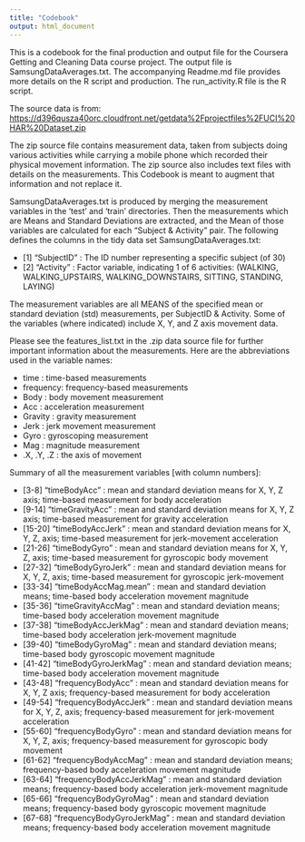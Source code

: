```yaml
---
title: "Codebook"
output: html_document
---
```


This is a codebook for the final production and output file for the Coursera 
Getting and Cleaning Data course project. The output file is SamsungDataAverages.txt.
The accompanying Readme.md file provides more details on the R script and 
production. The run_activity.R file is the R script. 

The source data is from:
<https://d396qusza40orc.cloudfront.net/getdata%2Fprojectfiles%2FUCI%20HAR%20Dataset.zip>

The zip source file contains measurement data, taken from subjects doing various
activities while carrying a mobile phone which recorded their physical movement
information. The zip source also includes text files with details 
on the measurements. This Codebook is meant to augment that information and 
not replace it.

SamsungDataAverages.txt is produced by merging the measurement variables in the
'test' and 'train' directories. Then the measurements which are Means and 
Standard Deviations are extracted, and the Mean of those variables are calculated
for each "Subject & Activity" pair. The following defines the columns in the
tidy data set SamsungDataAverages.txt:

- [1] "SubjectID" : The ID number representing a specific subject (of 30)
- [2] "Activity" : Factor variable, indicating 1 of 6 activities: (WALKING,         WALKING_UPSTAIRS, WALKING_DOWNSTAIRS, SITTING, STANDING, LAYING)

The measurement variables are all MEANS of the specified mean or standard 
deviation (std) measurements, per SubjectID & Activity. Some of the variables 
(where indicated) include X, Y, and Z axis movement data. 

Please see the features_list.txt in the .zip data source file for further important information about the measurements. Here are the abbreviations used in the
variable names:

- time : time-based measurements
- frequency: frequency-based measurements
- Body : body movement measurement
- Acc : acceleration measurement
- Gravity : gravity measurement
- Jerk : jerk movement measurement
- Gyro : gyroscoping measurement
- Mag : magnitude measurement
- .X, .Y, .Z : the axis of movement

Summary of all the measurement variables [with column numbers]:

- [3-8] "timeBodyAcc" : mean and standard deviation means for X, Y, Z axis; time-based measurement for body acceleration  
- [9-14] "timeGravityAcc" : mean and standard deviation means for X, Y, Z axis; time-based measurement for gravity acceleration         
- [15-20] "timeBodyAccJerk" : mean and standard deviation means for X, Y, Z, axis; time-based measurement for jerk-movement acceleration      
- [21-26] "timeBodyGyro" : mean and standard deviation means for X, Y, Z, axis; time-based measurement for gyroscopic body movement          
- [27-32] "timeBodyGyroJerk" : mean and standard deviation means for X, Y, Z, axis; time-based measurement for gyroscopic jerk-movement      
- [33-34] "timeBodyAccMag.mean" : mean and standard deviation means; time-based body acceleration movement magnitude
- [35-36] "timeGravityAccMag" : mean and standard deviation means; time-based body acceleration movement magnitude     
- [37-38] "timeBodyAccJerkMag" : mean and standard deviation means; time-based body acceleration jerk-movement magnitude     
- [39-40] "timeBodyGyroMag" : mean and standard deviation means; time-based body gyroscopic movement magnitude        
- [41-42] "timeBodyGyroJerkMag" : mean and standard deviation means; time-based body acceleration movement magnitude    
- [43-48] "frequencyBodyAcc" : mean and standard deviation means for X, Y, Z axis; frequency-based measurement for body acceleration  
- [49-54] "frequencyBodyAccJerk" : mean and standard deviation means for X, Y, Z, axis; frequency-based measurement for jerk-movement acceleration      
- [55-60] "frequencyBodyGyro" : mean and standard deviation means for X, Y, Z, axis; frequency-based measurement for gyroscopic body movement          
- [61-62] "frequencyBodyAccMag" : mean and standard deviation means; frequency-based body acceleration movement magnitude
- [63-64] "frequencyBodyAccJerkMag" : mean and standard deviation means; frequency-based body acceleration jerk-movement magnitude     
- [65-66] "frequencyBodyGyroMag" : mean and standard deviation means; frequency-based body gyroscopic movement magnitude        
- [67-68] "frequencyBodyGyroJerkMag" : mean and standard deviation means; frequency-based body acceleration movement magnitude   
